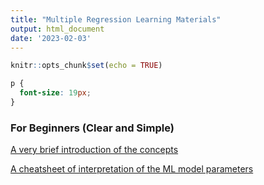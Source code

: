 ```yaml
---
title: "Multiple Regression Learning Materials"
output: html_document
date: '2023-02-03'
---
```


```r
knitr::opts_chunk$set(echo = TRUE)
```

```css
p {
  font-size: 19px;
}
```


### For Beginners (Clear and Simple)

[A very brief introduction of the concepts](https://www.investopedia.com/terms/m/mlr.asp)

[A cheatsheet of interpretation of the ML model parameters](https://home.csulb.edu/~msaintg/ppa696/696regmx.htm)

